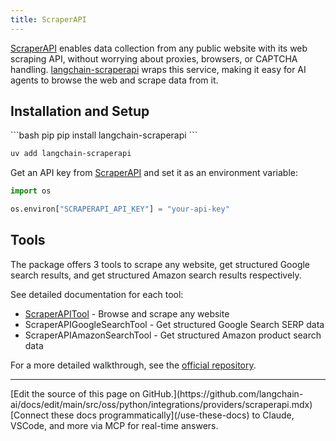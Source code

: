 ```yaml
---
title: ScraperAPI
---
```


[ScraperAPI](https://www.scraperapi.com/) enables data collection from any public website with its web scraping API, without worrying about proxies, browsers, or CAPTCHA handling. [langchain-scraperapi](https://github.com/scraperapi/langchain-scraperapi) wraps this service, making it easy for AI agents to browse the web and scrape data from it.

## Installation and Setup

<CodeGroup>
```bash pip
pip install langchain-scraperapi
```

```bash uv
uv add langchain-scraperapi
```
</CodeGroup>

Get an API key from [ScraperAPI](https://www.scraperapi.com/) and set it as an environment variable:

```python
import os

os.environ["SCRAPERAPI_API_KEY"] = "your-api-key"
```

## Tools

The package offers 3 tools to scrape any website, get structured Google search results, and get structured Amazon search results respectively.

See detailed documentation for each tool:
- [ScraperAPITool](/oss/python/integrations/tools/scraperapi) - Browse and scrape any website
- ScraperAPIGoogleSearchTool - Get structured Google Search SERP data
- ScraperAPIAmazonSearchTool - Get structured Amazon product search data

For a more detailed walkthrough, see the [official repository](https://github.com/scraperapi/langchain-scraperapi).

---

<Callout icon="pen-to-square" iconType="regular">
    [Edit the source of this page on GitHub.](https://github.com/langchain-ai/docs/edit/main/src/oss/python/integrations/providers/scraperapi.mdx)
</Callout>
<Tip icon="terminal" iconType="regular">
    [Connect these docs programmatically](/use-these-docs) to Claude, VSCode, and more via MCP for    real-time answers.
</Tip>
